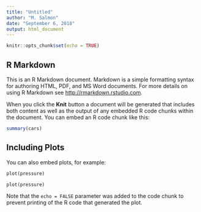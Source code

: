 ```yaml
---
title: "Untitled"
author: "M. Salmon"
date: "September 6, 2018"
output: html_document
---
```


```r
knitr::opts_chunk$set(echo = TRUE)
```

## R Markdown

This is an R Markdown document. Markdown is a simple formatting syntax for authoring HTML, PDF, and MS Word documents. For more details on using R Markdown see <http://rmarkdown.rstudio.com>.

When you click the **Knit** button a document will be generated that includes both content as well as the output of any embedded R code chunks within the document. You can embed an R code chunk like this:

```r
summary(cars)
```

## Including Plots

You can also embed plots, for example:

```python
plot(pressure)
```

```python
plot(pressure)
```


Note that the `echo = FALSE` parameter was added to the code chunk to prevent printing of the R code that generated the plot.
